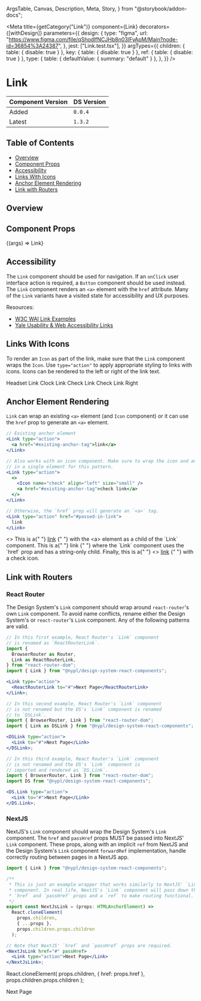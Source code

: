   ArgsTable,
  Canvas,
  Description,
  Meta,
  Story,
} from "@storybook/addon-docs";


<Meta
  title={getCategory("Link")}
  component={Link}
  decorators={[withDesign]}
  parameters={{
    design: {
      type: "figma",
      url: "https://www.figma.com/file/qShodlfNCJHb8n03IFyApM/Main?node-id=36854%3A24387",
    },
    jest: ["Link.test.tsx"],
  }}
  argTypes={{
    children: { table: { disable: true } },
    key: { table: { disable: true } },
    ref: { table: { disable: true } },
    type: {
      table: { defaultValue: { summary: "default" } },
    },
  }}
/>

# Link

| Component Version | DS Version |
| ----------------- | ---------- |
| Added             | `0.0.4`    |
| Latest            | `1.3.2`    |

## Table of Contents

- [Overview](#overview)
- [Component Props](#component-props)
- [Accessibility](#accessibility)
- [Links With Icons](#links-with-icons)
- [Anchor Element Rendering](#anchor-element-rendering)
- [Link with Routers](#link-with-routers)

## Overview

<Description of={Link} />

## Component Props

<Canvas withToolbar>
  <Story
    name="Link with Controls"
    args={{
      className: "custom-class",
      href: "https://nypl.org",
      id: "nypl-link",
      type: "action",
    }}
  >
    {(args) => <Link {...args}>Link</Link>}
  </Story>
</Canvas>

<ArgsTable story="Link with Controls" />

## Accessibility

The `Link` component should be used for navigation. If an `onClick` user
interface action is required, a `Button` component should be used instead. The
`Link` component renders an `<a>` element with the `href` attribute. Many of the
`Link` variants have a visited state for accessibility and UX purposes.

Resources:

- [W3C WAI Link Examples](https://www.w3.org/TR/wai-aria-practices-1.1/examples/link/link.html)
- [Yale Usability & Web Accessibility Links](https://usability.yale.edu/web-accessibility/articles/links)

## Links With Icons

To render an `Icon` as part of the link, make sure that the `Link` component
wraps the `Icon`. Use `type="action"` to apply appropriate styling to
links with icons. Icons can be rendered to the left or right of the link text.

<Canvas>
  <Story name="With Icons">
    <VStack spacing="xs" align="flex-start">
      <Link type="action" href="#passed-in-link">
        <Icon name="headset" align="left" size="small" />
        Headset Link
      </Link>
      <Link type="action" href="#passed-in-link">
        <Icon name="clock" align="left" size="small" />
        Clock Link
      </Link>
      <Link type="action" href="#passed-in-link">
        <Icon name="check" align="left" size="small" />
        Check Link
      </Link>
      <Link type="action" href="#passed-in-link-right">
        Check Link Right
        <Icon name="check" align="right" size="small" />
      </Link>
    </VStack>
  </Story>
</Canvas>

## Anchor Element Rendering

`Link` can wrap an existing `<a>` element (and `Icon` component) or it
can use the `href` prop to generate an `<a>` element.

```jsx
// Existing anchor element
<Link type="action">
  <a href="#existing-anchor-tag">link</a>
</Link>

// Also works with an icon component. Make sure to wrap the icon and anchor
// in a single element for this pattern.
<Link type="action">
  <>
    <Icon name="check" align="left" size="small" />
    <a href="#existing-anchor-tag">check link</a>
  </>
</Link>

// Otherwise, the `href` prop will generate an `<a>` tag.
<Link type="action" href="#passed-in-link">
  link
</Link>
```

<Canvas>
  <Story name="Anchor Element Rendering">
    <>
      This is a{" "}
      <Link type="action">
        <a href="#existing-anchor-tag">link</a>
      </Link>{" "}
      with the &lt;a&gt; element as a child of the `Link` component. This is a{" "}
      <Link type="action" href="#passed-in-link">
        link
      </Link>{" "}
      where the `Link` component uses the `href` prop and has a string-only
      child. Finally, this is a{" "}
      <Link type="action">
        <>
          <Icon name="check" align="left" size="small" />
          <a href="#existing-anchor-tag">link</a>
        </>
      </Link>{" "}
      with a check icon.
    </>
  </Story>
</Canvas>

## Link with Routers

### React Router

The Design System's `Link` component should wrap around `react-router`'s own
`Link` component. To avoid name conflicts, rename either the Design System's
or `react-router`'s `Link` component. Any of the following patterns are valid.

```jsx
// In this first example, React Router's `Link` component
// is renamed as `ReactRouterLink`.
import {
  BrowserRouter as Router,
  Link as ReactRouterLink,
} from "react-router-dom";
import { Link } from "@nypl/design-system-react-components";

<Link type="action">
  <ReactRouterLink to="#">Next Page</ReactRouterLink>
</Link>;

// In this second example, React Router's `Link` component
// is not renamed but the DS's `Link` component is renamed
// to `DSLink`.
import { BrowserRouter, Link } from "react-router-dom";
import { Link as DSLink } from "@nypl/design-system-react-components";

<DSLink type="action">
  <Link to="#">Next Page</Link>
</DSLink>;

// In this third example, React Router's `Link` component
// is not renamed and the DS's `Link` component is
// imported and rendered as `DS.Link`.
import { BrowserRouter, Link } from "react-router-dom";
import DS from "@nypl/design-system-react-components";

<DS.Link type="action">
  <Link to="#">Next Page</Link>
</DS.Link>;
```

### NextJS

NextJS's `Link` component should wrap the Design System's `Link` component.
The `href` and `passHref` props MUST be passed into NextJS' `Link` component.
These props, along with an implicit `ref` from NextJS and the Design System's
`Link` component `forwardRef` implementation, handle correctly routing between
pages in a NextJS app.

```jsx
import { Link } from "@nypl/design-system-react-components";

/**
 * This is just an example wrapper that works similarly to NextJS' `Link`
 * component. In real life, NextJS's `Link` component will pass down the
 * `href` and `passHref` props and a `ref` to make routing functional.
 */
export const NextJsLink = (props: HTMLAnchorElement) =>
  React.cloneElement(
    props.children,
    { ...props },
    props.children.props.children
  );

// Note that NextJS' `href` and `passHref` props are required.
<NextJsLink href="#" passHref>
  <Link type="action">Next Page</Link>
</NextJsLink>;
```

  React.cloneElement(
    props.children,
    { href: props.href },
    props.children.props.children
  );

<Canvas>
  <DSProvider>
    <NextJsLink href="#" passHref>
      <Link type="action">Next Page</Link>
    </NextJsLink>
  </DSProvider>
</Canvas>
